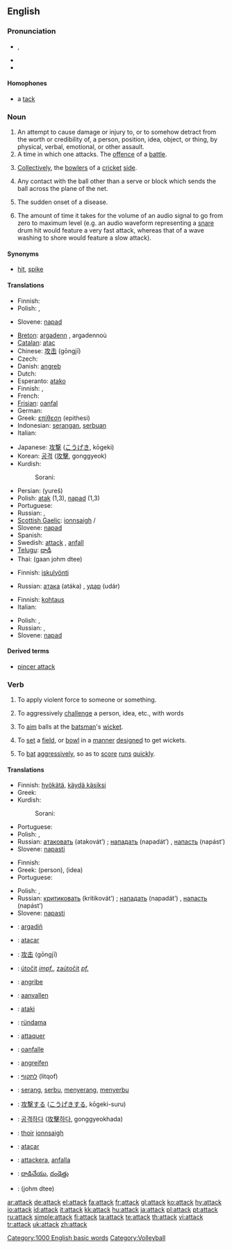 ==English==

===Pronunciation===
*{{a|RP|AusE|GenAm}} {{IPA|/əˈtæk/}}, {{SAMPA|/@t{:k/}}
*{{audio|en-us-attack.ogg|Audio (US)}}
*{{rhymes|æk}}

====Homophones====
*a [[tack]]

===Noun===
{{en-noun}}

# An attempt to cause damage or injury to, or to somehow detract from the worth or credibility of, a person, position, idea, object, or thing, by physical, verbal, emotional, or other assault.
# A time in which one attacks.  The [[offence]] of a [[battle]].
# {{cricket}} [[Collectively]], the [[bowler]]s of a [[cricket]] [[side]].
# {{volleyball}} Any contact with the ball other than a serve or block which sends the ball across the plane of the net.
# {{medicine}} The sudden onset of a disease.
# {{italbrac|audio}} The amount of time it takes for the volume of an audio signal to go from zero to maximum level (e.g. an audio waveform representing a [[snare]] drum hit would feature a very fast attack, whereas that of a wave washing to shore would feature a slow attack).

====Synonyms====
*{{sense|volleyball}} [[hit]], [[spike]]

====Translations====
{{trans-top|attempt to cause damage or injury}}
* Finnish: {{t-|fi|hyökkäys}}
* Polish: {{t|pl|atakować}}, {{t|pl|napadać}}
{{trans-mid}}
* Slovene: [[napad]] {{m}}
{{trans-bottom}}

{{trans-top|offense of a battle}}
* [[Breton]]: [[argadenn]] {{f}}, argadennoù {{p}}
* [[Catalan]]: [[atac]] {{m}}
* Chinese: [[攻击]] (gōngjī)
* Czech: {{t-|cs|útok|m}}
* Danish: [[angreb]]
* Dutch: {{t+|nl|aanval|m}}
* Esperanto: [[atako]]
* Finnish: {{t-|fi|hyökkäys}}, {{t-|fi|h-hetki}}
* French: {{t+|fr|attaque|f}}
* [[Frisian]]: [[oanfal]]
* German: {{t+|de|Angriff|m}}
* Greek: [[επίθεση]] (epithesi) {{f}}
* Indonesian: [[serang|serangan]], [[serbu|serbuan]]
* Italian: {{t+|it|attacco|m}}
{{trans-mid}}
* Japanese: [[攻撃]] ([[こうげき]], kōgeki)
* Korean: [[공격]] ([[攻擊]], gonggyeok)
* Kurdish: 
*: Sorani: {{t|ku|په‌له‌مار|tr=palamAr|sc=KUchar}}
* Persian: {{FAchar|[[یورش]]}} (yureš)
* Polish: [[atak]] {{m}} (1,3), [[napad]] {{m}} (1,3)
* Portuguese: {{t+|pt|ataque|m}}
* Russian: {{t+|ru|атака|f|tr=atáka|sc=Cyrl}}, {{t|ru|нападение|n|tr=napad'énije|sc=Cyrl}}
* [[Scottish Gaelic]]: [[ionnsaigh]] {{m}}/{{f}}
* Slovene: [[napad]] {{m}}
* Spanish: {{t+|es|ataque|m}}
* Swedish: [[attack]] {{c}}, [[anfall]] {{n}}
* [[Telugu]]: [[దాడి]]
* Thai: {{THchar|[[การโจมตี]]}} (gaan johm dtee)
{{trans-bottom}}

{{trans-top|cricket: the bowlers of a cricket side}}
{{trans-mid}}
{{trans-bottom}}

{{trans-top|volleyball: a hit other than serve or block that sends the ball over the net}}
* Finnish: [[iskulyönti]]
{{trans-mid}}
* Russian: [[атака]] (atáka) {{f}}, [[удар]] (udár) {{m}}
{{trans-bottom}}

{{trans-top|medicine: sudden onset of a disease}}
* Finnish: [[kohtaus]]
* Italian: {{t+|it|attacco|m}}
{{trans-mid}}
* Polish: {{t|pl|atak|m}}, {{t|pl|napad|m}} 
* Russian: {{t|ru|приступ|m|tr=prístup|sc=Cyrl}}, {{t|ru|припадок|m|tr=pripádok|sc=Cyrl}}
* Slovene: [[napad]] {{m}}
{{trans-bottom}}

{{trans-top|amount of time it takes for the volume of an audio signal to go from zero to maximum level}}
{{trans-mid}}
{{trans-bottom}}

====Derived terms====
* [[pincer attack]]

===Verb===
{{en-verb}}

# {{transitive}} To apply violent force to someone or something.
# {{transitive}} To aggressively [[challenge]] a person, idea, etc., with words
# {{context|transitive|cricket}} To [[aim]] balls at the [[batsman]]'s [[wicket]].
# {{context|intransitive|cricket}} To [[set]] a [[field]], or [[bowl]] in a [[manner]] [[design]]ed to get wickets.
# {{context|intransitive|cricket}} To [[bat]] [[aggressive]]ly, so as to [[score]] [[run]]s [[quick]]ly.

====Translations====
{{trans-top|to apply violent force to someone or something}}
* Finnish: [[hyökätä]], [[käydä käsiksi]]
* Greek: {{t|el|επιτίθεμαι||tr=epitíthemai|sc=Grek}}
* Kurdish:
*: Sorani: {{t|ku|تێبه‌ربوون|tr=taebarboon|sc=KUchar}}
{{trans-mid}}
* Portuguese: {{t+|pt|atacar}}
* Polish: {{t|pl|atakować}}, {{t|pl|napadać}}
* Russian: [[атаковать]] (atakovát’) {{pf}}; [[нападать]] (napadát’) {{impf}}, [[напасть]] (napást’) {{pf}}
* Slovene: [[napasti]]
{{trans-bottom}}

{{trans-top|to aggressively challenge a person, idea, etc., with words}}
* Finnish: {{t+|fi|hyökätä}}
* Greek: {{t|el|επιτίθεμαι||tr=epitíthemai|sc=Grek}} (person), {{t|el|καταπιάνομαι||tr=katapiánomai|sc=Grek}} (idea)
* Portuguese: {{t+|pt|atacar}}
{{trans-mid}}
* Polish: {{t|pl|atakować}}, {{t|pl|napadać}}
* Russian: [[критиковать]] (kritikovát’) {{pf}}; [[нападать]] (napadát’) {{impf}}, [[напасть]] (napást’) {{pf}}
* Slovene: [[napasti]]
{{trans-bottom}}

{{trans-top|cricket: to aim balls at the batsman's wicket}}
{{trans-mid}}
{{trans-bottom}}

{{trans-top|cricket: to set a field, or bowl in a manner designed to get wickets}}
{{trans-mid}}
{{trans-bottom}}

{{trans-top|cricket: to bat aggressively, so as to score runs quickly}}
{{trans-mid}}
{{trans-bottom}}

{{ttbc-top}}
*{{ttbc|Breton}}: [[argadiñ]]
*{{ttbc|Catalan}}: [[atacar]]
*{{ttbc|Chinese}}: [[攻击]] (gōngjī)
*{{ttbc|Czech}}: [[útočit]] ''[[impf.]]'', [[zaútočit]] ''[[pf.]]''
*{{ttbc|Danish}}: [[angribe]]
*{{ttbc|Dutch}}: [[aanvallen]]
*{{ttbc|Esperanto}}: [[ataki]]
*{{ttbc|Estonian}}: [[ründama]]
*{{ttbc|French}}: [[attaquer]]
*{{ttbc|Frisian}}: [[oanfalle]]
*{{ttbc|German}}: [[angreifen]]
{{trans-mid}}
*{{ttbc|Hebrew}}: [[לתקוף]] (litqof)
*{{ttbc|Indonesian}}: [[serang]], [[serbu]], [[serang|menyerang]], [[serbu|menyerbu]]
*{{ttbc|Japanese}}: [[攻撃]]する ([[こうげき]]する, kōgeki-suru)
*{{ttbc|Korean}}: [[공격하다]] ([[攻擊하다]], gonggyeokhada)
*{{ttbc|Scottish Gaelic}}: [[thoir]] [[ionnsaigh]]
*{{ttbc|Spanish}}: [[atacar]]
*{{ttbc|Swedish}}: [[attackera]], [[anfalla]]
*{{ttbc|Telugu}}: [[దాడిచేయు]], [[దండెత్తు]]
*{{ttbc|Thai}}: {{THchar|[[โจมตี]]}} (johm dtee)
{{trans-bottom}}

[[Category:1000 English basic words]]
[[Category:Volleyball]]

[[ar:attack]]
[[de:attack]]
[[el:attack]]
[[fa:attack]]
[[fr:attack]]
[[gl:attack]]
[[ko:attack]]
[[hy:attack]]
[[io:attack]]
[[id:attack]]
[[it:attack]]
[[kk:attack]]
[[hu:attack]]
[[ja:attack]]
[[pl:attack]]
[[pt:attack]]
[[ru:attack]]
[[simple:attack]]
[[fi:attack]]
[[ta:attack]]
[[te:attack]]
[[th:attack]]
[[vi:attack]]
[[tr:attack]]
[[uk:attack]]
[[zh:attack]]